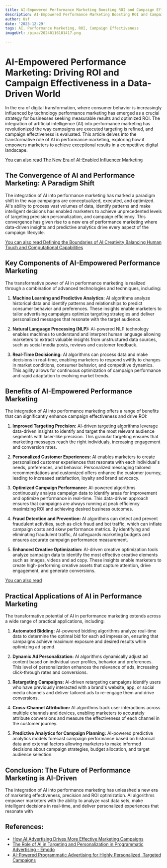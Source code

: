 ```yaml
---
title: AI-Empowered Performance Marketing Boosting ROI and Campaign Effectiveness
description: AI-Empowered Performance Marketing Boosting ROI and Campaign Effectiveness
author: Usf
date: '2023-12-29'
tags: AI, Performance Marketing, ROI, Campaign Effectiveness
imageUrl: /pixa/20240116181417.png

---
```

# AI-Empowered Performance  Marketing: Driving ROI and Campaign Effectiveness in a Data-Driven World

In the  era of digital transformation, where consumer behavior is increasingly influenced  by technology performance marketing  has emerged as a crucial strategy for businesses seeking measurable results and optimized ROI.  The integration of artificial intelligence (AI)  into performance marketing has  revolutionized the way  campaigns  are executed targeting is refined, and campaign effectiveness is evaluated. This article delves into the transformative  role of AI in performance marketing, exploring how it empowers marketers to achieve exceptional results in a competitive digital landscape.

[You can also read  The New Era of AI-Enabled Influencer Marketing](The%20New%20Era%20of%20AI-Enabled%20Influencer%20Marketing)


## The Convergence of AI and Performance Marketing:  A Paradigm Shift

The integration of AI into performance marketing has marked a paradigm shift in the way campaigns are conceptualized, executed, and optimized. AI's ability to process vast volumes of data, identify  patterns and make intelligent decisions has enabled marketers to achieve  unprecedented levels of targeting precision personalization, and campaign efficiency. This convergence has given rise to a new era of performance marketing where data-driven insights and predictive  analytics drive every  aspect of the  campaign lifecycle.

[You can also read Defining the Boundaries of AI Creativity  Balancing  Human Touch  and  Computational Capabilities](Defining%20the%20Boundaries%20of%20AI%20Creativity%20Balancing%20Human%20Touch%20and%20Computational%20Capabilities)


## Key Components of AI-Empowered Performance Marketing

The transformative power of AI in performance marketing is realized through a combination of advanced technologies and techniques, including:

1. **Machine Learning and Predictive Analytics:** AI algorithms  analyze historical  data and identify  patterns and relationships to predict consumer behavior and preferences. These  insights enable marketers to tailor advertising campaigns optimize targeting strategies and deliver personalized messages that resonate with the target audience.

2. **Natural Language Processing (NLP):** AI-powered  NLP technology enables machines to understand and interpret human language allowing marketers to extract valuable insights from unstructured data sources, such as social media  posts, reviews and customer feedback.

3.  **Real-Time Decisioning:** AI algorithms can  process data and make decisions in real-time, enabling marketers to respond swiftly to changes in  market conditions, consumer  behavior, and competitive dynamics. This agility allows for continuous optimization of campaign  performance and rapid adaptation to evolving  market trends.

## Benefits of AI-Empowered Performance Marketing

The integration of AI into performance marketing offers a range of benefits that can significantly enhance campaign  effectiveness and drive ROI:

1. **Improved  Targeting Precision:** AI-driven targeting algorithms leverage data-driven insights to identify and target the most  relevant  audience segments with laser-like precision. This granular targeting ensures that marketing messages reach the right  individuals, increasing engagement and conversion rates.

2. **Personalized Customer Experiences:** AI enables marketers to create personalized customer experiences that resonate  with each individual's needs, preferences, and behavior. Personalized  messaging tailored  recommendations and  customized offers enhance the customer journey, leading to increased satisfaction, loyalty and brand advocacy.

3. **Optimized Campaign Performance:** AI-powered algorithms continuously analyze campaign data to identify areas for improvement and optimize performance in  real-time.  This data-driven approach ensures that campaigns are always running at peak efficiency  maximizing ROI and achieving desired business outcomes.

4. **Fraud Detection  and Prevention:**  AI algorithms can detect and prevent fraudulent activities, such as click fraud and bot traffic, which can inflate campaign costs and skew performance metrics. By identifying and eliminating fraudulent traffic, AI safeguards marketing budgets and ensures accurate campaign performance measurement.

5. **Enhanced Creative Optimization:**  AI-driven creative optimization tools analyze campaign data to identify the most  effective creative elements such as  images, videos and ad copy. These insights enable marketers to create high-performing creative assets that capture attention, drive engagement, and generate  conversions.

[You can also read ]()


##  Practical Applications of  AI in Performance Marketing

The transformative potential of AI in performance marketing extends across a  wide range of practical  applications, including:

1. **Automated Bidding:** AI-powered bidding  algorithms analyze real-time data to determine the optimal bid for each  ad  impression, ensuring that campaigns achieve maximum exposure and desired  results while optimizing ad spend.

2. **Dynamic Ad Personalization:** AI algorithms  dynamically adjust  ad content  based on  individual user profiles, behavior and preferences. This level of personalization enhances  the relevance of ads,  increasing click-through  rates and conversions.

3. **Retargeting Campaigns:** AI-driven retargeting campaigns identify users who have previously interacted  with a brand's website, app,  or  social media channels and deliver tailored ads to re-engage them  and drive conversions.

4. **Cross-Channel Attribution:** AI algorithms track user interactions across multiple channels and devices, enabling marketers to accurately attribute conversions and measure the effectiveness of  each channel in the customer  journey.

5. **Predictive Analytics for Campaign Planning:** AI-powered predictive analytics models forecast campaign performance based on historical data and  external factors  allowing marketers to make informed decisions about  campaign strategies, budget allocation, and target audience selection.

## Conclusion: The Future of Performance  Marketing is AI-Driven

The integration of AI into performance marketing has unleashed a new era of marketing effectiveness, precision and ROI optimization. AI algorithms empower marketers with the ability  to analyze vast data sets, make intelligent decisions in real-time,  and deliver personalized  experiences that resonate with

## References:
- [How AI Advertising Drives More Effective Marketing Campaigns](https://www.invoca.com/blog/ai-advertising-effective-campaigns)
- [The Role of AI in Targeting and Personalization in Programmatic Advertising - Emodo](https://www.emodoinc.com/blog/role-of-ai-programmatic-advertising/)
- [AI-Powered Programmatic Advertising for Highly Personalized, Targeted Campaigns](https://pathmonk.com/ai-powered-programmatic-advertising-targeted-campaigns/)
